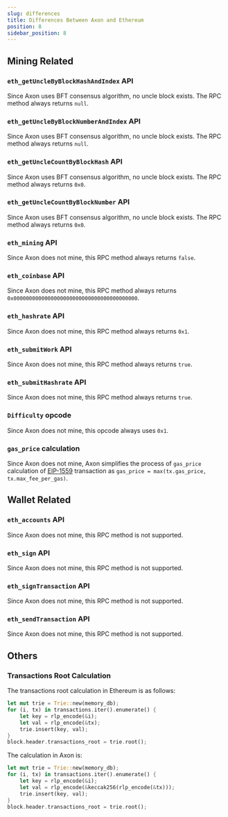 ```yaml
---
slug: differences
title: Differences Between Axon and Ethereum
position: 8
sidebar_position: 8
---
```


## Mining Related

### `eth_getUncleByBlockHashAndIndex` API
Since Axon uses BFT consensus algorithm, no uncle block exists. The RPC method always returns `null`.

### `eth_getUncleByBlockNumberAndIndex` API
Since Axon uses BFT consensus algorithm, no uncle block exists. The RPC method always returns `null`.

### `eth_getUncleCountByBlockHash` API
Since Axon uses BFT consensus algorithm, no uncle block exists. The RPC method always returns `0x0`.

### `eth_getUncleCountByBlockNumber` API
Since Axon uses BFT consensus algorithm, no uncle block exists. The RPC method always returns `0x0`.

### `eth_mining` API
Since Axon does not mine, this RPC method always returns `false`.

### `eth_coinbase` API
Since Axon does not mine, this RPC method always returns `0x0000000000000000000000000000000000000000`.

### `eth_hashrate` API
Since Axon does not mine, this RPC method always returns `0x1`.

### `eth_submitWork` API
Since Axon does not mine, this RPC method always returns `true`.

### `eth_submitHashrate` API
Since Axon does not mine, this RPC method always returns `true`.

### `Difficulty` opcode
Since Axon does not mine, this opcode always uses `0x1`.

### `gas_price` calculation
Since Axon does not mine, Axon simplifies the process of `gas_price` calculation of [EIP-1559](https://eips.ethereum.org/EIPS/eip-1559) transaction as `gas_price = max(tx.gas_price, tx.max_fee_per_gas)`.

## Wallet Related

### `eth_accounts` API
Since Axon does not mine, this RPC method is not supported.

### `eth_sign` API
Since Axon does not mine, this RPC method is not supported.

### `eth_signTransaction` API
Since Axon does not mine, this RPC method is not supported.

### `eth_sendTransaction` API
Since Axon does not mine, this RPC method is not supported.

## Others

### Transactions Root Calculation
The transactions root calculation in Ethereum is as follows:
```rust
let mut trie = Trie::new(memory_db);
for (i, tx) in transactions.iter().enumerate() {
    let key = rlp_encode(&i);
    let val = rlp_encode(&tx);
    trie.insert(key, val);
}
block.header.transactions_root = trie.root();
```

The calculation in Axon is:
```rust
let mut trie = Trie::new(memory_db);
for (i, tx) in transactions.iter().enumerate() {
    let key = rlp_encode(&i);
    let val = rlp_encode(&keccak256(rlp_encode(&tx)));
    trie.insert(key, val);
}
block.header.transactions_root = trie.root();
```
